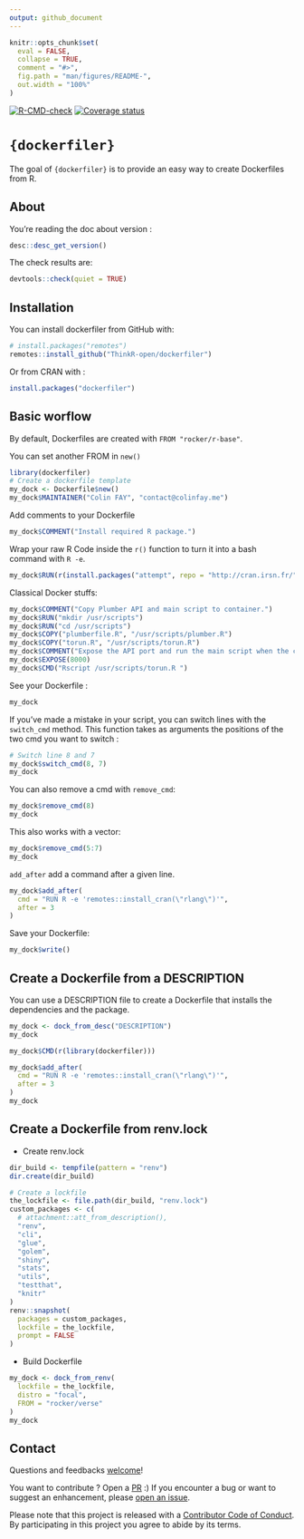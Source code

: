 ```yaml
---
output: github_document
---
```


<!-- README.md is generated from README.Rmd. Please edit that file -->

```r
knitr::opts_chunk$set(
  eval = FALSE,
  collapse = TRUE,
  comment = "#>",
  fig.path = "man/figures/README-",
  out.width = "100%"
)
```

<!-- badges: start -->
[![R-CMD-check](https://github.com/ThinkR-open/dockerfiler/workflows/R-CMD-check/badge.svg)](https://github.com/ThinkR-open/dockerfiler/actions)
[![Coverage status](https://codecov.io/gh/ThinkR-open/dockerfiler/branch/master/graph/badge.svg)](https://app.codecov.io/github/ThinkR-open/dockerfiler?branch=master)
<!-- badges: end -->


# `{dockerfiler}`

The goal of `{dockerfiler}` is to provide an easy way to create Dockerfiles from R.

## About

You're reading the doc about version :

```r
desc::desc_get_version()
```

The check results are:

```r
devtools::check(quiet = TRUE)
```

## Installation

You can install dockerfiler from GitHub with:

```r
# install.packages("remotes")
remotes::install_github("ThinkR-open/dockerfiler")
```

Or from CRAN with :

```r
install.packages("dockerfiler")
```

## Basic worflow

By default, Dockerfiles are created with `FROM "rocker/r-base"`.

You can set another FROM in `new()`

```r
library(dockerfiler)
# Create a dockerfile template
my_dock <- Dockerfile$new()
my_dock$MAINTAINER("Colin FAY", "contact@colinfay.me")
```

Add comments to your Dockerfile

```r
my_dock$COMMENT("Install required R package.")
```

Wrap your raw R Code inside the `r()` function to turn it into a bash command with `R -e`.

```r
my_dock$RUN(r(install.packages("attempt", repo = "http://cran.irsn.fr/")))
```

Classical Docker stuffs:

```r
my_dock$COMMENT("Copy Plumber API and main script to container.")
my_dock$RUN("mkdir /usr/scripts")
my_dock$RUN("cd /usr/scripts")
my_dock$COPY("plumberfile.R", "/usr/scripts/plumber.R")
my_dock$COPY("torun.R", "/usr/scripts/torun.R")
my_dock$COMMENT("Expose the API port and run the main script when the container starts.")
my_dock$EXPOSE(8000)
my_dock$CMD("Rscript /usr/scripts/torun.R ")
```

See your Dockerfile :

```r
my_dock
```

If you've made a mistake in your script, you can switch lines with the `switch_cmd` method. This function takes as arguments the positions of the two cmd you want to switch :

```r
# Switch line 8 and 7
my_dock$switch_cmd(8, 7)
my_dock
```

You can also remove a cmd with `remove_cmd`:

```r
my_dock$remove_cmd(8)
my_dock
```

This also works with a vector:

```r
my_dock$remove_cmd(5:7)
my_dock
```

`add_after` add a command after a given line.

```r
my_dock$add_after(
  cmd = "RUN R -e 'remotes::install_cran(\"rlang\")'",
  after = 3
)
```


Save your Dockerfile:

```r
my_dock$write()
```

## Create a Dockerfile from a DESCRIPTION

You can use a DESCRIPTION file to create a Dockerfile that installs the dependencies and the package.

```r
my_dock <- dock_from_desc("DESCRIPTION")
my_dock

my_dock$CMD(r(library(dockerfiler)))

my_dock$add_after(
  cmd = "RUN R -e 'remotes::install_cran(\"rlang\")'",
  after = 3
)
my_dock
```

## Create a Dockerfile from renv.lock

- Create renv.lock
```r
dir_build <- tempfile(pattern = "renv")
dir.create(dir_build)

# Create a lockfile
the_lockfile <- file.path(dir_build, "renv.lock")
custom_packages <- c(
  # attachment::att_from_description(),
  "renv",
  "cli",
  "glue",
  "golem",
  "shiny",
  "stats",
  "utils",
  "testthat",
  "knitr"
)
renv::snapshot(
  packages = custom_packages,
  lockfile = the_lockfile,
  prompt = FALSE
)
```

- Build Dockerfile
```r
my_dock <- dock_from_renv(
  lockfile = the_lockfile,
  distro = "focal",
  FROM = "rocker/verse"
)
my_dock
```

## Contact

Questions and feedbacks [welcome](mailto:contact@colinfay.me)!

You want to contribute ? Open a [PR](https://github.com/ThinkR-open/dockerfiler/pulls) :) If you encounter a bug or want to suggest an enhancement, please [open an issue](https://github.com/ThinkR-open/dockerfiler/issues).

Please note that this project is released with a [Contributor Code of Conduct](CODE_OF_CONDUCT.md).
By participating in this project you agree to abide by its terms.
